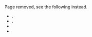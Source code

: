 
Page removed, see the following instead.

- <Link href="/auth#login-flow" />.
- <Link href="/data#error-handling" />.
- <Link href="/render" />
- <Link href="/redirect" />
